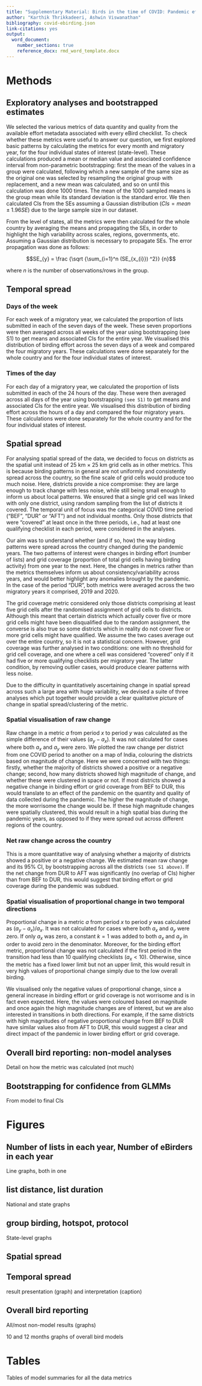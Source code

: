 ```yaml
---
title: "Supplementary Material: Birds in the time of COVID: Pandemic effects illuminated by birdwatchers, and implications for citizen science inference"
author: "Karthik Thrikkadeeri, Ashwin Viswanathan"
bibliography: covid-ebirding.json
link-citations: yes
output: 
  word_document:
    number_sections: true
    reference_docx: rmd_word_template.docx
---
```


# Methods

## Exploratory analyses and bootstrapped estimates

We selected the various metrics of data quantity and quality from the available effort metadata associated with every eBird checklist. To check whether these metrics were useful to answer our question, we first explored basic patterns by calculating the metrics for every month and migratory year, for the four individual states of interest (state-level). These calculations produced a mean or median value and associated confidence interval from non-parametric bootstrapping: first the mean of the values in a group were calculated, following which a new sample of the same size as the original one was selected by resampling the original group with replacement, and a new mean was calculated, and so on until this calculation was done 1000 times. The mean of the 1000 sampled means is the group mean while its standard deviation is the standard error. We then calculated CIs from the SEs assuming a Gaussian distribution ($CIs = mean \pm 1.96 SE$) due to the large sample size in our dataset.

From the level of states, all the metrics were then calculated for the whole country by averaging the means and propagating the SEs, in order to highlight the high variability across scales, regions, governments, etc. Assuming a Gaussian distribution is necessary to propagate SEs. The error propagation was done as follows:

$$SE_{y} = \frac {\sqrt {\sum_{i=1}^n (SE_{x_{i}}) ^2}} {n}$$

where $n$ is the number of observations/rows in the group.

## Temporal spread

### Days of the week

For each week of a migratory year, we calculated the proportion of lists submitted in each of the seven days of the week. These seven proportions were then averaged across all weeks of the year using bootstrapping (see S1) to get means and associated CIs for the entire year. We visualised this distribution of birding effort across the seven days of a week and compared the four migratory years. These calculations were done separately for the whole country and for the four individual states of interest.

### Times of the day

For each day of a migratory year, we calculated the proportion of lists submitted in each of the 24 hours of the day. These were then averaged across all days of the year using bootstrapping `(see S1)` to get means and associated CIs for the entire year. We visualised this distribution of birding effort across the hours of a day and compared the four migratory years. These calculations were done separately for the whole country and for the four individual states of interest.

## Spatial spread

For analysing spatial spread of the data, we decided to focus on districts as the spatial unit instead of 25 km × 25 km grid cells as in other metrics. This is because birding patterns in general are not uniformly and consistently spread across the country, so the fine scale of grid cells would produce too much noise. Here, districts provide a nice compromise: they are large enough to track change with less noise, while still being small enough to inform us about local patterns. We ensured that a single grid cell was linked with only one district, using random sampling from the list of districts it covered. The temporal unit of focus was the categorical COVID time period ("BEF", "DUR" or "AFT") and not individual months. Only those districts that were "covered" at least once in the three periods, i.e., had at least one qualifying checklist in each period, were considered in the analyses.

Our aim was to understand whether (and if so, how) the way birding patterns were spread across the country changed during the pandemic years. The two patterns of interest were changes in birding effort (number of lists) and grid coverage (proportion of total grid cells having birding activity) from one year to the next. Here, the changes in metrics rather than the metrics themselves inform us about consistency/variability across years, and would better highlight any anomalies brought by the pandemic. In the case of the period "DUR", both metrics were averaged across the two migratory years it comprised, 2019 and 2020.

The grid coverage metric considered only those districts comprising at least five grid cells after the randomised assignment of grid cells to districts. Although this meant that certain districts which actually cover five or more grid cells might have been disqualified due to the random assignment, the converse is also true so some districts which in reality do not cover five or more grid cells might have qualified. We assume the two cases average out over the entire country, so it is not a statistical concern. However, grid coverage was further analysed in two conditions: one with no threshold for grid cell coverage, and one where a cell was considered "covered" only if it had five or more qualifying checklists per migratory year. The latter condition, by removing outlier cases, would produce clearer patterns with less noise.

Due to the difficulty in quantitatively ascertaining change in spatial spread across such a large area with huge variability, we devised a suite of three analyses which put together would provide a clear qualitative picture of change in spatial spread/clustering of the metric.

### Spatial visualisation of raw change

Raw change in a metric $a$ from period $x$ to period $y$ was calculated as the simple difference of their values $(a_{y}-a_{x})$. It was not calculated for cases where both $a_{x}$ and $a_{y}$ were zero. We plotted the raw change per district from one COVID period to another on a map of India, colouring the districts based on magnitude of change. Here we were concerned with two things: firstly, whether the majority of districts showed a positive or a negative change; second, how many districts showed high magnitude of change, and whether these were clustered in space or not. If most districts showed a negative change in birding effort or grid coverage from BEF to DUR, this would translate to an effect of the pandemic on the quantity and quality of data collected during the pandemic. The higher the magnitude of change, the more worrisome the change would be. If these high magnitude changes were spatially clustered, this would result in a high spatial bias during the pandemic years, as opposed to if they were spread out across different regions of the country.

### Net raw change across the country

This is a more quantitative way of analysing whether a majority of districts showed a positive or a negative change. We estimated mean raw change and its 95% CI, by bootstrapping across all the districts `(see S1 above)`. If the net change from DUR to AFT was significantly (no overlap of CIs) higher than from BEF to DUR, this would suggest that birding effort or grid coverage during the pandemic was subdued.

### Spatial visualisation of proportional change in two temporal directions

Proportional change in a metric $a$ from period $x$ to period $y$ was calculated as $(a_{y}-a_{x})/a_{x}$. It was not calculated for cases where both $a_{x}$ and $a_{y}$ were zero. If only $a_{x}$ was zero, a constant $k=1$ was added to both $a_{x}$ and $a_{y}$ in order to avoid zero in the denominator. Moreover, for the birding effort metric, proportional change was not calculated if the first period in the transition had less than 10 qualifying checklists ($a_{x} < 10$). Otherwise, since the metric has a fixed lower limit but not an upper limit, this would result in very high values of proportional change simply due to the low overall birding.

We visualised only the negative values of proportional change, since a general increase in birding effort or grid coverage is not worrisome and is in fact even expected. Here, the values were coloured based on magnitude and once again the high magnitude changes are of interest, but we are also interested in transitions in both directions. For example, if the same districts with high magnitudes of negative proportional change from BEF to DUR have similar values also from AFT to DUR, this would suggest a clear and direct impact of the pandemic in lower birding effort or grid coverage.

## Overall bird reporting: non-model analyses

Detail on how the metric was calculated (not much)

## Bootstrapping for confidence from GLMMs

From model to final CIs

# Figures

## Number of lists in each year, Number of eBirders in each year

Line graphs, both in one

## list distance, list duration

National and state graphs

## group birding, hotspot, protocol

State-level graphs

## Spatial spread

## Temporal spread

result presentation (graph) and interpretation (caption)

## Overall bird reporting

All/most non-model results (graphs)

10 and 12 months graphs of overall bird models

# Tables

Tables of model summaries for all the data metrics
